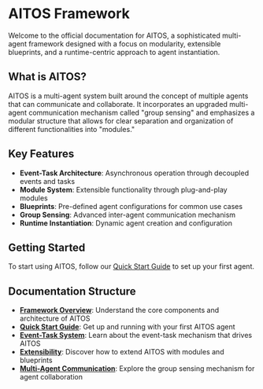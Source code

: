 # AITOS Framework

Welcome to the official documentation for AITOS, a sophisticated multi-agent framework designed with a focus on modularity, extensible blueprints, and a runtime-centric approach to agent instantiation.

## What is AITOS?

AITOS is a multi-agent system built around the concept of multiple agents that can communicate and collaborate. It incorporates an upgraded multi-agent communication mechanism called "group sensing" and emphasizes a modular structure that allows for clear separation and organization of different functionalities into "modules."

## Key Features

- **Event-Task Architecture**: Asynchronous operation through decoupled events and tasks
- **Module System**: Extensible functionality through plug-and-play modules
- **Blueprints**: Pre-defined agent configurations for common use cases
- **Group Sensing**: Advanced inter-agent communication mechanism
- **Runtime Instantiation**: Dynamic agent creation and configuration

## Getting Started

To start using AITOS, follow our [Quick Start Guide](/quick-start) to set up your first agent.

## Documentation Structure

- [**Framework Overview**](/framework-overview): Understand the core components and architecture of AITOS
- [**Quick Start Guide**](/quick-start): Get up and running with your first AITOS agent
- [**Event-Task System**](/event-task-system): Learn about the event-task mechanism that drives AITOS
- [**Extensibility**](/extensibility): Discover how to extend AITOS with modules and blueprints
- [**Multi-Agent Communication**](/multi-agent): Explore the group sensing mechanism for agent collaboration
